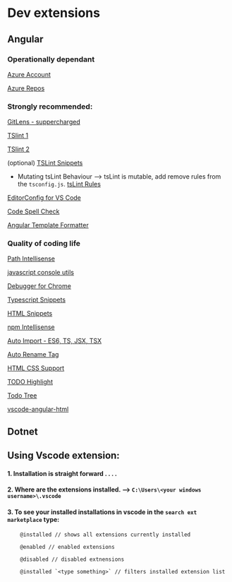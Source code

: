 
# Dev extensions 

## Angular

### Operationally dependant

[Azure Account](https://marketplace.visualstudio.com/items?itemName=ms-vscode.azure-account)

[Azure Repos](https://marketplace.visualstudio.com/items?itemName=scottmccaughey.angular-template-formatter)

### Strongly recommended:

[GitLens - suppercharged](https://marketplace.visualstudio.com/items?itemName=eamodio.gitlens)

[TSlint 1](https://marketplace.visualstudio.com/items?itemName=ms-vscode.vscode-typescript-tslint-plugin)

[TSlint 2](https://marketplace.visualstudio.com/items?itemName=ms-vscode.vscode-typescript-tslint-plugin)

(optional) [TSLint Snippets](https://marketplace.visualstudio.com/items?itemName=zuoez02.tslint-snippets)

* Mutating tsLint Behaviour --> tsLint is mutable, add remove rules from the `tsconfig.js`. [tsLint Rules](https://palantir.github.io/tslint/rules/)

[EditorConfig for VS Code](https://marketplace.visualstudio.com/items?itemName=EditorConfig.EditorConfig)

[Code Spell Check](https://marketplace.visualstudio.com/items?itemName=streetsidesoftware.code-spell-checker)

[Angular Template Formatter](https://marketplace.visualstudio.com/items?itemName=scottmccaughey.angular-template-formatter)

### Quality of coding life

[Path Intellisense](https://marketplace.visualstudio.com/items?itemName=christian-kohler.path-intellisense)

[javascript console utils](https://marketplace.visualstudio.com/items?itemName=whtouche.vscode-js-console-utils)

[Debugger for Chrome](https://marketplace.visualstudio.com/items?itemName=msjsdiag.debugger-for-chrome)

[Typescript Snippets](https://marketplace.visualstudio.com/items?itemName=chris-noring.ts-snippets)

[HTML Snippets](https://marketplace.visualstudio.com/items?itemName=abusaidm.html-snippets)

[npm Intellisense](https://marketplace.visualstudio.com/items?itemName=christian-kohler.npm-intellisense)

[Auto Import - ES6, TS, JSX, TSX](https://marketplace.visualstudio.com/items?itemName=NuclleaR.vscode-extension-auto-import)

[Auto Rename Tag](https://marketplace.visualstudio.com/items?itemName=formulahendry.auto-rename-tag)

[HTML CSS Support](https://marketplace.visualstudio.com/items?itemName=ecmel.vscode-html-css)

[TODO Highlight](https://marketplace.visualstudio.com/items?itemName=wayou.vscode-todo-highlight)

[Todo Tree](https://marketplace.visualstudio.com/items?itemName=Gruntfuggly.todo-tree)

[vscode-angular-html](https://marketplace.visualstudio.com/items?itemName=ghaschel.vscode-angular-html)

## Dotnet

## Using Vscode extension:

#### 1. Installation is straight forward . . . .

#### 2. Where are the extensions installed. --> `C:\Users\<your windows username>\.vscode`

#### 3. To see your installed installations in vscode in the `search ext marketplace` type:

```
    @installed // shows all extensions currently installed

    @enabled // enabled extensions

    @disabled // disabled extnensions

    @installed `<type something>` // filters installed extension list
```
